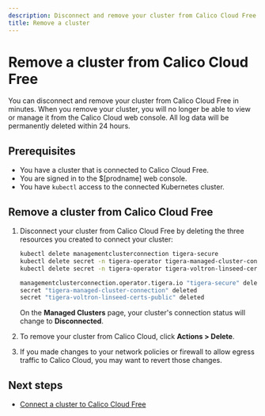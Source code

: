 ```yaml
---
description: Disconnect and remove your cluster from Calico Cloud Free
title: Remove a cluster
---
```


# Remove a cluster from Calico Cloud Free

You can disconnect and remove your cluster from Calico Cloud Free in minutes.
When you remove your cluster, you will no longer be able to view or manage it from the Calico Cloud web console.
All log data will be permanently deleted within 24 hours.

## Prerequisites

* You have a cluster that is connected to Calico Cloud Free.
* You are signed in to the $[prodname] web console.
* You have `kubectl` access to the connected Kubernetes cluster.

## Remove a cluster from Calico Cloud Free

1. Disconnect your cluster from Calico Cloud Free by deleting the three resources you created to connect your cluster:

   ```bash
   kubectl delete managementclusterconnection tigera-secure
   kubectl delete secret -n tigera-operator tigera-managed-cluster-connection
   kubectl delete secret -n tigera-operator tigera-voltron-linseed-certs-public
   ```
   ```bash title='Sample output'
   managementclusterconnection.operator.tigera.io "tigera-secure" deleted
   secret "tigera-managed-cluster-connection" deleted
   secret "tigera-voltron-linseed-certs-public" deleted
   ```

   On the **Managed Clusters** page, your cluster's connection status will change to **Disconnected**.



1. To remove your cluster from Calico Cloud, click **Actions > Delete**.
1. If you made changes to your network policies or firewall to allow egress traffic to Calico Cloud, you may want to revert those changes.

## Next steps

* [Connect a cluster to Calico Cloud Free](connect-cluster-free.mdx)